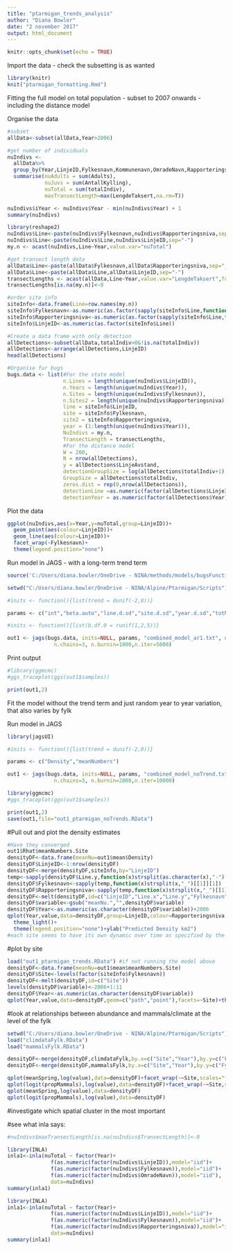```yaml
---
title: "ptarmigan_trends_analysis"
author: "Diana Bowler"
date: "2 november 2017"
output: html_document
---
```


```r

knitr::opts_chunk$set(echo = TRUE)

```

Import the data - check the subsetting is as wanted

```r
library(knitr)
knit("ptarmigan_formatting.Rmd")

```


Fitting the full model on total population - subset to 2007 onwards - including the distance model

Organise the data

```r

#subset
allData<-subset(allData,Year>2006)

#get number of individuals
nuIndivs <-
  allData%>%
  group_by(Year,LinjeID,Fylkesnavn,Kommunenavn,OmradeNavn,Rapporteringsniva, add = T) %>%
  summarise(nuAdults = sum(Adults), 
            nuJuvs = sum(AntallKylling),
            nuTotal = sum(totalIndiv),
            maxTransectLength=max(LengdeTaksert,na.rm=T))

nuIndivs$iYear <- nuIndivs$Year - min(nuIndivs$Year) + 1
summary(nuIndivs)

library(reshape2)
nuIndivs$Line<-paste(nuIndivs$Fylkesnavn,nuIndivs$Rapporteringsniva,sep="_")
nuIndivs$Line<-paste(nuIndivs$Line,nuIndivs$LinjeID,sep="-")
my.n <- acast(nuIndivs,Line~Year,value.var="nuTotal")

#get transect length data
allData$Line<-paste(allData$Fylkesnavn,allData$Rapporteringsniva,sep="_")
allData$Line<-paste(allData$Line,allData$LinjeID,sep="-")
transectLengths <- acast(allData,Line~Year,value.var="LengdeTaksert",fun=max,na.rm=T)
transectLengths[is.na(my.n)]<-0

#order site info
siteInfo<-data.frame(Line=row.names(my.n))
siteInfo$Fylkesnavn<-as.numeric(as.factor(sapply(siteInfo$Line,function(x)strsplit(as.character(x),"_")[[1]][1])))
siteInfo$Rapporteringsniva<-as.numeric(as.factor(sapply(siteInfo$Line,function(x)strsplit(as.character(x),"-")[[1]][1])))
siteInfo$LinjeID<-as.numeric(as.factor(siteInfo$Line))

#Create a data frame with only detection
allDetections<-subset(allData,totalIndiv>0&!is.na(totalIndiv))
allDetections<-arrange(allDetections,LinjeID)
head(allDetections)

#Organise fur bugs
bugs.data <- list(#For the state model
                  n.Lines = length(unique(nuIndivs$LinjeID)),
                  n.Years = length(unique(nuIndivs$Year)),
                  n.Sites = length(unique(nuIndivs$Fylkesnavn)),
                  n.Sites2 = length(unique(nuIndivs$Rapporteringsniva)),
                  line = siteInfo$LinjeID,
                  site = siteInfo$Fylkesnavn,
                  site2 = siteInfo$Rapporteringsniva, 
                  year = (1:length(unique(nuIndivs$Year))),
                  NuIndivs = my.n,
                  TransectLength = transectLengths,
                  #For the distance model
                  W = 200,
                  N = nrow(allDetections),
                  y = allDetections$LinjeAvstand,
                  detectionGroupSize = log(allDetections$totalIndiv+1),
                  GroupSize = allDetections$totalIndiv,
                  zeros.dist = rep(0,nrow(allDetections)),
                  detectionLine =as.numeric(factor(allDetections$LinjeID)),
                  detectionYear = as.numeric(factor(allDetections$Year)))

```

Plot the data

```r

ggplot(nuIndivs,aes(x=Year,y=nuTotal,group=LinjeID))+
  geom_point(aes(colour=LinjeID))+
  geom_line(aes(colour=LinjeID))+
  facet_wrap(~Fylkesnavn)+
  theme(legend.position="none")

```


Run model in JAGS - with a long-term trend term

```r

source('C:/Users/diana.bowler/OneDrive - NINA/methods/models/bugsFunctions.R')

setwd("C:/Users/diana.bowler/OneDrive - NINA/Alpine/Ptarmigan/Scripts")

#inits <- function(){list(trend = dunif(-2,0))}

params <- c("int","beta.auto","line.d.sd","site.d.sd","year.d.sd","totNumbers","predESW")

#inits <- function(){list(b.df.0 = runif(1,2,5))}

out1 <- jags(bugs.data, inits=NULL, params, "combined_model_ar1.txt", n.thin=nt,
               n.chains=3, n.burnin=1000,n.iter=5000)
```

Print output

```r

#library(ggmcmc)
#ggs_traceplot(ggs(out1$samples)) 

print(out1,2)

```

Fit the model without the trend term and just random year to year variation, that also varies by fylk

Run model in JAGS

```r

library(jagsUI)

#inits <- function(){list(trend = dunif(-2,0))}

params <- c("Density","meanNumbers")

out1 <- jags(bugs.data, inits=NULL, params, "combined_model_noTrend.txt", n.thin=nt,
               n.chains=3, n.burnin=2000,n.iter=10000)
```


```r
library(ggmcmc)
#ggs_traceplot(ggs(out1$samples)) 

print(out1,2)
save(out1,file="out1_ptarmigan_noTrends.RData")

```

#Pull out and plot the density estimates

```r
#Have they converged
out1$Rhat$meanNumbers.Site
densityDF<-data.frame(meanNu=out1$mean$Density)
densityDF$LinjeID<-1:nrow(densityDF)
densityDF<-merge(densityDF,siteInfo,by="LinjeID")
temp<-sapply(densityDF$Line.y,function(x)strsplit(as.character(x),"-")[[1]][1])
densityDF$Fylkesnavn<-sapply(temp,function(x)strsplit(x,"_")[[1]][1])
densityDF$Rapporteringsniva<-sapply(temp,function(x)strsplit(x,"_")[[1]][2])
densityDF<-melt(densityDF,id=c("LinjeID","Line.x","Line.y","Fylkesnavn","Rapporteringsniva"))
densityDF$variable<-gsub("meanNu.","",densityDF$variable)
densityDF$Year<-as.numeric(as.character(densityDF$variable))+2006
qplot(Year,value,data=densityDF,group=LinjeID,colour=Rapporteringsniva,geom="path",facets=~Fylkesnavn)+
  theme_light()+
  theme(legend.position="none")+ylab("Predicted Density km2")
#each site seems to have its own dynamic over time as specified by the model
```

#plot by site

```r
load("out1_ptarmigan_trends.RData") #if not running the model above
densityDF<-data.frame(meanNu=out1$mean$meanNumbers.Site)
densityDF$Site<-levels(factor(siteInfo$Fylkesnavn))
densityDF<-melt(densityDF,id=c("Site"))
levels(densityDF$variable)<-2006+1:11
densityDF$Year<-as.numeric(as.character(densityDF$variable))
qplot(Year,value,data=densityDF,geom=c("path","point"),facets=~Site)+theme(legend.position="none")

```

#look at relationships between abundance and mammals/climate at the level of the fylk

```r
setwd("C:/Users/diana.bowler/OneDrive - NINA/Alpine/Ptarmigan/Scripts")
load("climdataFylk.RData")
load("mammalsFylk.RData")

densityDF<-merge(densityDF,climdataFylk,by.x=c("Site","Year"),by.y=c("Fylkesnavn","Year"),all=T)
densityDF<-merge(densityDF,mammalsFylk,by.x=c("Site","Year"),by.y=c("Fylkesnavn","Year"),all=T)

qplot(meanSpring,log(value),data=densityDF)+facet_wrap(~~Site,scales="free")
qplot(logit(propMammals),log(value),data=densityDF)+facet_wrap(~~Site,scales="free")
qplot(meanSpring,log(value),data=densityDF)
qplot(logit(propMammals),log(value),data=densityDF)

```


#investigate which spatial cluster in the most important

#see what inla says:

```r
#nuIndivs$maxTransectLength[is.na(nuIndivs$TransectLength)]<-0

library(INLA)
inla1<-inla(nuTotal ~ factor(Year)+
              f(as.numeric(factor(nuIndivs$LinjeID)),model="iid")+
              f(as.numeric(factor(nuIndivs$Fylkesnavn)),model="iid")+
              f(as.numeric(factor(nuIndivs$OmradeNavn)),model="iid"),
              data=nuIndivs)
summary(inla1)

```

```r
library(INLA)
inla1<-inla(nuTotal ~ factor(Year)+
              f(as.numeric(factor(nuIndivs$LinjeID)),model="iid")+
              f(as.numeric(factor(nuIndivs$Fylkesnavn)),model="iid")+
              f(as.numeric(factor(nuIndivs$Rapporteringsniva)),model="iid"),
              data=nuIndivs)
summary(inla1)

```
